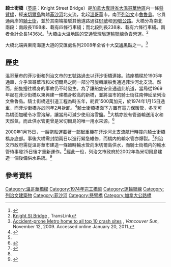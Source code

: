 {{Link style|time=2015-12-13T11:50:50+00:00}}
{{Infobox Bridge
|bridge_name   = 騎士街橋<br>Knight Street Bridge
|image         = Knight Street Bridge.jpg
|carries       = [[騎士街|騎士街]]（4-6條行車綫）<br>行人及單車通道
|crosses       = [[菲沙河|菲沙河]]北支流
|locale        = [[加拿大|加拿大]][[卑詩省|卑詩省]][[大溫哥華地區|大溫哥華地區]]<br>南端：[[列治文|列治文]]<br>北端：[[溫哥華|溫哥華]]
|design        = [[:en:girder_bridge|桁橋]]
|length        = 1436米
|maint         = [[運輸聯線|運輸聯線]]
|begin         = 1969年
|open          = 1974年
|preceded      = 菲沙街橋
|coordinates   = {{coord|49.204084|N|123.077517|W|display=inline,title}}
}}
'''騎士街橋'''（[[英語|英語]]：Knight Street Bridge）是[[加拿大|加拿大]][[卑詩省|卑詩省]][[大溫哥華地區|大溫哥華地區]]内一條[[:en:cantilever_bridge|懸臂橋]]，經[[:en:Mitchell_Island|米切爾島]]跨越[[菲沙河|菲沙河]]北支流，北起[[溫哥華|溫哥華]]市，南至[[列治文|列治文]]市[[魯魯島|魯魯島]]。它貫通兩岸的[[乃街|騎士街]]，並於其南端接駁其他道路通往[[卑詩省91號公路|91號]]和[[卑詩省99號公路|99號]][[:en:List_of_British_Columbia_provincial_highways|公路]]。大橋分為南北兩段：南段長1198米、載有四條行車綫；而北段則長238米、載有六條行車綫。兩者合計全長1436米。<ref name="TH">{{cite web |url=http://www.th.gov.bc.ca/publications/frontiertofreeway/frontiertofreeway.pdf |title=Frontier to Freeway: A short illustrated history of the roads in British Columbia |deadurl=yes |archiveurl=https://web.archive.org/web/20110611190603/http://www.th.gov.bc.ca/publications/frontiertofreeway/frontiertofreeway.pdf |archivedate=2011-06-11 |accessdate=2011-01-26 }}</ref>大橋由大溫地區的交通管理局[[運輸聯線|運輸聯線]]負責營運。<ref>[http://www.translink.ca/en/Driving/Bridges-and-Tunnels/Knight-St-Bridge.aspx Knight St Bridge] {{Wayback|url=http://www.translink.ca/en/Driving/Bridges-and-Tunnels/Knight-St-Bridge.aspx |date=20100915085546 }}, TransLink</ref>

大橋北端與東南海運大道的交匯處名列2008年全省十大[[交通黑點|交通黑點]]之一。<ref>[http://www.canada.com/vancouversun/news/westcoastnews/story.html?id=29765c8a-1397-479d-ab35-2f1a20c41f8b Accident-prone Metro home to all top 10 crash sites] {{Wayback|url=http://www.canada.com/vancouversun/news/westcoastnews/story.html?id=29765c8a-1397-479d-ab35-2f1a20c41f8b |date=20121109203305 }}, ''Vancouver Sun'', November 12, 2009. Accessed online January 20, 2011.</ref>

==歷史==
溫哥華市的菲沙街和列治文市的五號路過去以菲沙街橋連接。該座橋樑於1905年通車，介乎溫哥華市和米切爾島之間一部分可旋轉讓船隻通過菲沙河北支流。然而，船隻撞往橋身的事故仍不時發生。為了讓船隻安全通過此航道，當局從1969年起在菲沙街橋以東興建一條橋身較高的新橋，並將溫市的騎士街往南伸延至列治文魯魯島。騎士街橋連引道工程為時五年，耗資1500萬加元，於1974年1月15日通車，而菲沙街橋亦於同年2月拆卸。<ref name="VanHist">{{cite web |url=http://www.vancouverhistory.ca/chronology1974.htm |title=The History of Metropolitan Vancouver - 1974 Chronology |accessdate=2011-01-26 |archive-date=2019-04-27 |archive-url=https://web.archive.org/web/20190427083620/http://vancouverhistory.ca/chronology1974.htm |dead-url=yes }}</ref>騎士街橋橋面下方置有電力保暖管，冬季可為橋面加暖令冰雪溶解，讓當局可減少使用溶雪鹽。<ref name="VanHist"/>大橋亦設有管道輸送用水和天然氣，而此供水管更曾是米切爾島的唯一用水來源。<ref name="watermain">{{cite web |url=http://www.richmond.ca/__shared/assets/061200_item251214.pdf |title=City of Richmond: Report to Committee re: Knight Street Bridge Watermain |accessdate=2011-01-26 |archive-date=2019-12-06 |archive-url=https://web.archive.org/web/20191206172552/https://www.richmond.ca/__shared/assets/061200_item251214.pdf |dead-url=no }}</ref>

2000年1月15日，一艘拖船運載著一部起重機在菲沙河北支流航行時撞向騎士街橋橋身底部。事後大橋需封閉兩日以進行緊急維修，而橋内的輸水管亦爆裂。<ref>{{cite web |url=http://www.tsb.gc.ca/eng/rapports-reports/marine/2000/m00w0005/m00w0005.asp |title=Transportation Safety Board of Canada - MARINE REPORTS - 2000 - M00W0005 |accessdate=2011-01-26 |archive-date=2019-03-17 |archive-url=https://web.archive.org/web/20190317020809/http://www.tsb.gc.ca/eng/rapports-reports/marine/2000/m00w0005/m00w0005.asp |dead-url=no }}</ref>列治文市政府需從溫哥華市建造一條臨時輸水管向米切爾島供水，而騎士街橋内的輸水管待事發25日後才重新運作。<ref name="watermain"/>經此一役，列治文市政府於2002年為米切爾島建造一個後備供水系統。<ref>{{cite web |url=http://www.richmond.ca/__shared/assets/Annual_Report_20025953.pdf |title=City of Richmond: 2002 Annual Report |accessdate=2011-01-26 |archive-date=2019-11-15 |archive-url=https://web.archive.org/web/20191115072025/https://www.richmond.ca/__shared/assets/Annual_Report_20025953.pdf |dead-url=no }}</ref>

==參考資料==
{{reflist|2}}

[[Category:溫哥華橋樑|Category:溫哥華橋樑]]
[[Category:1974年完工橋梁|Category:1974年完工橋梁]]
[[Category:運輸聯線|Category:運輸聯線]]
[[Category:列治文建築物|Category:列治文建築物]]
[[Category:菲沙河|Category:菲沙河]]
[[Category:懸臂橋|Category:懸臂橋]]
[[Category:加拿大公路橋|Category:加拿大公路橋]]